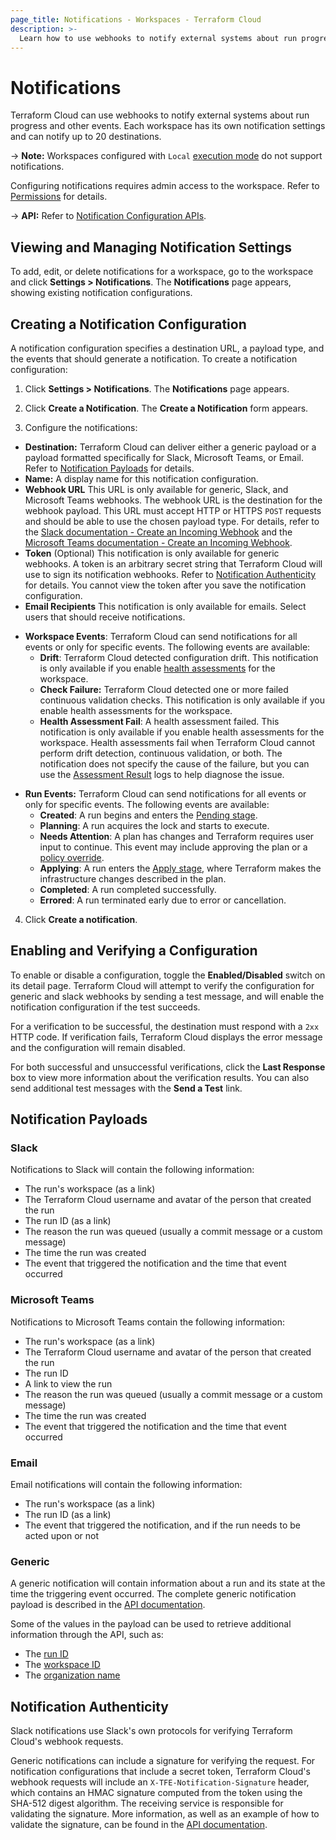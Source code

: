 ```yaml
---
page_title: Notifications - Workspaces - Terraform Cloud
description: >-
  Learn how to use webhooks to notify external systems about run progress and other events. Create and enable workspace notifications.
---
```


# Notifications

Terraform Cloud can use webhooks to notify external systems about run progress and other events. Each workspace has its own notification settings and can notify up to 20 destinations.

-> **Note:** Workspaces configured with `Local` [execution mode](/cloud-docs/workspaces/settings#execution-mode) do not support notifications.

Configuring notifications requires admin access to the workspace. Refer to [Permissions](/cloud-docs/users-teams-organizations/permissions) for details.

[permissions-citation]: #intentionally-unused---keep-for-maintainers

-> **API:** Refer to [Notification Configuration APIs](/cloud-docs/api-docs/notification-configurations).

## Viewing and Managing Notification Settings

To add, edit, or delete notifications for a workspace, go to the workspace and click **Settings > Notifications**. The **Notifications** page appears, showing existing notification configurations.

## Creating a Notification Configuration

A notification configuration specifies a destination URL, a payload type, and the events that should generate a notification. To create a notification configuration:

1.  Click **Settings > Notifications**. The **Notifications** page appears.

2.  Click **Create a Notification**. The **Create a Notification** form appears.

3.  Configure the notifications:

- **Destination:** Terraform Cloud can deliver either a generic payload or a payload formatted specifically for Slack, Microsoft Teams, or Email. Refer to [Notification Payloads](#notification-payloads) for details.
- **Name:** A display name for this notification configuration.
- **Webhook URL** This URL is only available for generic, Slack, and Microsoft Teams webhooks. The webhook URL is the destination for the webhook payload. This URL must accept HTTP or HTTPS `POST` requests and should be able to use the chosen payload type. For details, refer to the [Slack documentation - Create an Incoming Webhook](https://api.slack.com/messaging/webhooks#create_a_webhook) and the [Microsoft Teams documentation - Create an Incoming Webhook](https://docs.microsoft.com/en-us/microsoftteams/platform/webhooks-and-connectors/how-to/add-incoming-webhook).
- **Token** (Optional) This notification is only available for generic webhooks. A token is an arbitrary secret string that Terraform Cloud will use to sign its notification webhooks. Refer to [Notification Authenticity][inpage-hmac] for details. You cannot view the token after you save the notification configuration.
- **Email Recipients** This notification is only available for emails. Select users that should receive notifications.

<!-- BEGIN: TFC:only name:health-assessments -->

- **Workspace Events**: Terraform Cloud can send notifications for all events or only for specific events. The following events are available:
  - **Drift**: Terraform Cloud detected configuration drift. This notification is only available if you enable [health assessments](/cloud-docs/workspaces/health) for the workspace.
  - **Check Failure:** Terraform Cloud detected one or more failed continuous validation checks. This notification is only available if you enable health assessments for the workspace.
  - **Health Assessment Fail**: A health assessment failed. This notification is only available if you enable health assessments for the workspace. Health assessments fail when Terraform Cloud cannot perform drift detection, continuous validation, or both. The notification does not specify the cause of the failure, but you can use the [Assessment Result](/cloud-docs/api-docs/assessment-results) logs to help diagnose the issue.

<!-- END:   TFC:only name:health-assessments -->

- **Run Events:** Terraform Cloud can send notifications for all events or only for specific events. The following events are available:
  - **Created**: A run begins and enters the [Pending stage](/enterprise/run/states#the-pending-stage).
  - **Planning**: A run acquires the lock and starts to execute.
  - **Needs Attention**: A plan has changes and Terraform requires user input to continue. This event may include approving the plan or a [policy override](/enterprise/run/states#the-policy-check-stage).
  - **Applying**: A run enters the [Apply stage](/enterprise/run/states#the-apply-stage), where Terraform makes the infrastructure changes described in the plan.
  - **Completed**: A run completed successfully.
  - **Errored**: A run terminated early due to error or cancellation.

4.  Click **Create a notification**.


## Enabling and Verifying a Configuration

To enable or disable a configuration, toggle the **Enabled/Disabled** switch on its detail page. Terraform Cloud will attempt to verify the configuration for generic and slack webhooks by sending a test message, and will enable the notification configuration if the test succeeds.

For a verification to be successful, the destination must respond with a `2xx` HTTP code. If verification fails, Terraform Cloud displays the error message and the configuration will remain disabled.

For both successful and unsuccessful verifications, click the **Last Response** box to view more information about the verification results. You can also send additional test messages with the **Send a Test** link.

## Notification Payloads

### Slack

Notifications to Slack will contain the following information:

- The run's workspace (as a link)
- The Terraform Cloud username and avatar of the person that created the run
- The run ID (as a link)
- The reason the run was queued (usually a commit message or a custom message)
- The time the run was created
- The event that triggered the notification and the time that event occurred

### Microsoft Teams

Notifications to Microsoft Teams contain the following information:

- The run's workspace (as a link)
- The Terraform Cloud username and avatar of the person that created the run
- The run ID
- A link to view the run
- The reason the run was queued (usually a commit message or a custom message)
- The time the run was created
- The event that triggered the notification and the time that event occurred

### Email

Email notifications will contain the following information:

- The run's workspace (as a link)
- The run ID (as a link)
- The event that triggered the notification, and if the run needs to be acted upon or not

### Generic

A generic notification will contain information about a run and its state at the time the triggering event occurred. The complete generic notification payload is described in the [API documentation][generic-payload].

[generic-payload]: /cloud-docs/api-docs/notification-configurations#notification-payload

Some of the values in the payload can be used to retrieve additional information through the API, such as:

- The [run ID](/cloud-docs/api-docs/run#get-run-details)
- The [workspace ID](/cloud-docs/api-docs/workspaces#list-workspaces)
- The [organization name](/cloud-docs/api-docs/organizations#show-an-organization)

## Notification Authenticity

[inpage-hmac]: #notification-authenticity

Slack notifications use Slack's own protocols for verifying Terraform Cloud's webhook requests.

Generic notifications can include a signature for verifying the request. For notification configurations that include a secret token, Terraform Cloud's webhook requests will include an `X-TFE-Notification-Signature` header, which contains an HMAC signature computed from the token using the SHA-512 digest algorithm. The receiving service is responsible for validating the signature. More information, as well as an example of how to validate the signature, can be found in the [API documentation](/cloud-docs/api-docs/notification-configurations#notification-authenticity).
